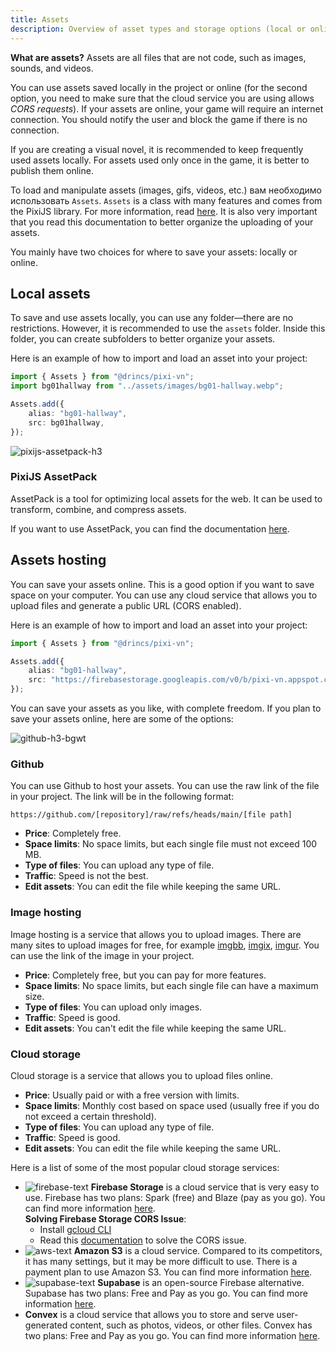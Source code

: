 ```yaml
---
title: Assets
description: Overview of asset types and storage options (local or online) in Pixi’VN, with usage examples.
---
```


**What are assets?** Assets are all files that are not code, such as images, sounds, and videos.

You can use assets saved locally in the project or online (for the second option, you need to make sure that the cloud service you are using allows _CORS requests_). If your assets are online, your game will require an internet connection. You should notify the user and block the game if there is no connection.

If you are creating a visual novel, it is recommended to keep frequently used assets locally. For assets used only once in the game, it is better to publish them online.

To load and manipulate assets (images, gifs, videos, etc.) вам необходимо использовать `Assets`. `Assets` is a class with many features and comes from the PixiJS library. For more information, read [here](https://pixijs.com/8.x/guides/components/assets). It is also very important that you read this documentation to better <DynamicLink href="/start/assets-management">organize the uploading of your assets</DynamicLink>.

You mainly have two choices for where to save your assets: locally or online.

## Local assets

To save and use assets locally, you can use any folder—there are no restrictions. However, it is recommended to use the `assets` folder. Inside this folder, you can create subfolders to better organize your assets.

Here is an example of how to import and load an asset into your project:

```ts title="utils/assets.ts"
import { Assets } from "@drincs/pixi-vn";
import bg01hallway from "../assets/images/bg01-hallway.webp";

Assets.add({
    alias: "bg01-hallway",
    src: bg01hallway,
});
```

![pixijs-assetpack-h3](/pixijs-assetpack.svg)

### PixiJS AssetPack

AssetPack is a tool for optimizing local assets for the web. It can be used to transform, combine, and compress assets.

If you want to use AssetPack, you can find the documentation [here](https://pixijs.io/assetpack).

## Assets hosting

You can save your assets online. This is a good option if you want to save space on your computer. You can use any cloud service that allows you to upload files and generate a public URL (CORS enabled).

Here is an example of how to import and load an asset into your project:

```ts title="utils/assets.ts"
import { Assets } from "@drincs/pixi-vn";

Assets.add({
    alias: "bg01-hallway",
    src: "https://firebasestorage.googleapis.com/v0/b/pixi-vn.appspot.com/o/public%2Fbreakdown%2Fbg01-hallway.webp?alt=media",
});
```

You can save your assets as you like, with complete freedom. If you plan to save your assets online, here are some of the options:

![github-h3-bgwt](/github.svg)

### Github

You can use Github to host your assets. You can use the raw link of the file in your project. The link will be in the following format:

```text
https://github.com/[repository]/raw/refs/heads/main/[file path]
```

- **Price**: Completely free.
- **Space limits**: No space limits, but each single file must not exceed 100 MB.
- **Type of files**: You can upload any type of file.
- **Traffic**: Speed is not the best.
- **Edit assets**: You can edit the file while keeping the same URL.

### Image hosting

Image hosting is a service that allows you to upload images. There are many sites to upload images for free, for example [imgbb](https://imgbb.com/), [imgix](https://www.imgix.com/), [imgur](https://imgur.com/). You can use the link of the image in your project.

- **Price**: Completely free, but you can pay for more features.
- **Space limits**: No space limits, but each single file can have a maximum size.
- **Type of files**: You can upload only images.
- **Traffic**: Speed is good.
- **Edit assets**: You can't edit the file while keeping the same URL.

### Cloud storage

Cloud storage is a service that allows you to upload files online.

- **Price**: Usually paid or with a free version with limits.
- **Space limits**: Monthly cost based on space used (usually free if you do not exceed a certain threshold).
- **Type of files**: You can upload any type of file.
- **Traffic**: Speed is good.
- **Edit assets**: You can edit the file while keeping the same URL.

Here is a list of some of the most popular cloud storage services:

- ![firebase-text](/firebase.svg) **Firebase Storage** is a cloud service that is very easy to use. Firebase has two plans: Spark (free) and Blaze (pay as you go). You can find more information [here](https://firebase.google.com/pricing).\
  **Solving Firebase Storage CORS Issue**:
  - Install [gcloud CLI](https://cloud.google.com/sdk/docs/install)
  - Read this [documentation](https://medium.com/@we.viavek/setting-cors-in-firebase-19a2cce2fe28) to solve the CORS issue.
- ![aws-text](/aws.svg) **Amazon S3** is a cloud service. Compared to its competitors, it has many settings, but it may be more difficult to use. There is a payment plan to use Amazon S3. You can find more information [here](https://aws.amazon.com/s3/pricing/).
- ![supabase-text](/supabase.svg) **Supabase** is an open-source Firebase alternative. Supabase has two plans: Free and Pay as you go. You can find more information [here](https://supabase.io/pricing).
- **Convex** is a cloud service that allows you to store and serve user-generated content, such as photos, videos, or other files. Convex has two plans: Free and Pay as you go. You can find more information [here](https://www.convex.dev/pricing).
